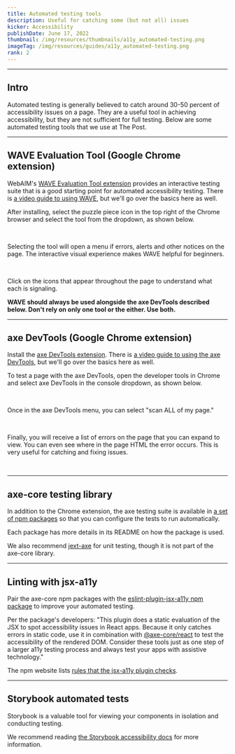 ```yaml
---
title: Automated testing tools
description: Useful for catching some (but not all) issues
kicker: Accessibility
publishDate: June 17, 2022
thumbnail: /img/resources/thumbnails/a11y_automated-testing.png
imageTag: /img/resources/guides/a11y_automated-testing.png
rank: 2
---
```


---

## Intro

Automated testing is generally believed to catch around 30-50 percent of accessibility issues on a page. They are a useful tool in achieving accessibility, but they are not sufficient for full testing. Below are some automated testing tools that we use at The Post.

---

## WAVE Evaluation Tool (Google Chrome extension)

WebAIM's [WAVE Evaluation Tool extension](https://chrome.google.com/webstore/detail/wave-evaluation-tool/jbbplnpkjmmeebjpijfedlgcdilocofh?hl=en-US) provides an interactive testing suite that is a good starting point for automated accessibility testing. There is [a video guide to using WAVE](https://www.youtube.com/watch?v=ITUDiTgAZY0), but we'll go over the basics here as well.

After installing, select the puzzle piece icon in the top right of the Chrome browser and select the tool from the dropdown, as shown below.

<Container>
  <Box css={{ display: "flex", justifyContent: "center", margin: "auto" }}>
    <InlineImage width={836} height={448} src="/images/wave-step-one.png" />
  </Box>
</Container>
<br />

Selecting the tool will open a menu if errors, alerts and other notices on the page. The interactive visual experience makes WAVE helpful for beginners.

<Container>
  <Box css={{ display: "flex", justifyContent: "center", margin: "auto" }}>
    <InlineImage width={836} height={448} src="/images/wave-step-two.png" />
  </Box>
</Container>
<br />

Click on the icons that appear throughout the page to understand what each is signaling.

**WAVE should always be used alongside the axe DevTools described below. Don't rely on only one tool or the either. Use both.**

---

## axe DevTools (Google Chrome extension)

Install the [axe DevTools extension](https://chrome.google.com/webstore/detail/axe-devtools-web-accessib/lhdoppojpmngadmnindnejefpokejbdd?hl=en-US). There is [a video guide to using the axe DevTools](https://www.youtube.com/watch?v=iRGB40c_YJc&t=36s), but we'll go over the basics here as well.

To test a page with the axe DevTools, open the developer tools in Chrome and select axe DevTools in the console dropdown, as shown below.

<Container>
  <Box css={{ display: "flex", justifyContent: "center", margin: "auto" }}>
    <InlineImage
      width={836}
      height={448}
      src="/images/axe-dev-tools-step-one.png"
    />
  </Box>
</Container>
<br />

Once in the axe DevTools menu, you can select "scan ALL of my page."

<Container>
  <Box css={{ display: "flex", justifyContent: "center", margin: "auto" }}>
    <InlineImage
      width={836}
      height={448}
      src="/images/axe-dev-tools-step-two.png"
    />
  </Box>
</Container>
<br />

Finally, you will receive a list of errors on the page that you can expand to view. You can even see where in the page HTML the error occurs. This is very useful for catching and fixing issues.

<Container>
  <Box css={{ display: "flex", justifyContent: "center", margin: "auto" }}>
    <InlineImage
      width={836}
      height={448}
      src="/images/axe-dev-tools-step-three.png"
    />
  </Box>
</Container>
<br />

---

## axe-core testing library

In addition to the Chrome extension, the axe testing suite is available in [a set of npm packages](https://github.com/dequelabs/axe-core-npm) so that you can configure the tests to run automatically.

Each package has more details in its README on how the package is used.

We also recommend [jext-axe](https://github.com/nickcolley/jest-axe) for unit testing, though it is not part of the axe-core library.

---

## Linting with jsx-a11y

Pair the axe-core npm packages with the [eslint-plugin-jsx-a11y npm package](https://www.npmjs.com/package/eslint-plugin-jsx-a11y) to improve your automated testing.

Per the package's developers: "This plugin does a static evaluation of the JSX to spot accessibility issues in React apps. Because it only catches errors in static code, use it in combination with [@axe-core/react](https://github.com/dequelabs/axe-core-npm/tree/develop/packages/react) to test the accessibility of the rendered DOM. Consider these tools just as one step of a larger a11y testing process and always test your apps with assistive technology."

The npm website lists [rules that the jsx-a11y plugin checks](https://www.npmjs.com/package/eslint-plugin-jsx-a11y).

---

## Storybook automated tests

Storybook is a valuable tool for viewing your components in isolation and conducting testing.

We recommend reading [the Storybook accessibility docs](https://storybook.js.org/docs/react/writing-tests/accessibility-testing) for more information.

